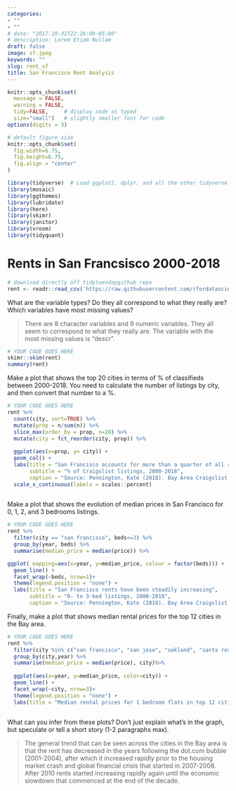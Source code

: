 ```yaml
---
categories:
- ""
- ""
# date: "2017-10-31T22:26:09-05:00"
# description: Lorem Etiam Nullam
draft: false
image: sf.jpeg
keywords: ""
slug: rent_sf
title: San Francisco Rent Analysis
---
```


```r
knitr::opts_chunk$set(
  message = FALSE, 
  warning = FALSE, 
  tidy=FALSE,     # display code as typed
  size="small")   # slightly smaller font for code
options(digits = 3)

# default figure size
knitr::opts_chunk$set(
  fig.width=6.75, 
  fig.height=6.75,
  fig.align = "center"
)
```

```r
library(tidyverse)  # Load ggplot2, dplyr, and all the other tidyverse packages
library(mosaic)
library(ggthemes)
library(lubridate)
library(here)
library(skimr)
library(janitor)
library(vroom)
library(tidyquant)
```

# Rents in San Francsisco 2000-2018

```r
# download directly off tidytuesdaygithub repo
rent <- readr::read_csv('https://raw.githubusercontent.com/rfordatascience/tidytuesday/master/data/2022/2022-07-05/rent.csv')

```

What are the variable types? Do they all correspond to what they really are? Which variables have most missing values?

> There are 8 character variables and 9 numeric variables. They all seem to correspond to what they really are. The variable with the most missing values is "descr".

```r
# YOUR CODE GOES HERE
skimr::skim(rent)
summary(rent)

```

Make a plot that shows the top 20 cities in terms of % of classifieds between 2000-2018. You need to calculate the number of listings by city, and then convert that number to a %.


```r
# YOUR CODE GOES HERE
rent %>% 
  count(city, sort=TRUE) %>% 
  mutate(prop = n/sum(n)) %>% 
  slice_max(order_by = prop, n=20) %>% 
  mutate(city = fct_reorder(city, prop)) %>% 
  
  ggplot(aes(x=prop, y= city)) +
  geom_col() +
  labs(title = "San Francisco accounts for more than a quarter of all rental classifieds",
       subtitle = "% of Craigslist listings, 2000-2018", 
       caption = "Source: Pennington, Kate (2018). Bay Area Craigslist Rental Housing Posts, 2000-2018", y = "City", x = element_blank()) +
  scale_x_continuous(labels = scales::percent)
  
```

Make a plot that shows the evolution of median prices in San Francisco for 0, 1, 2, and 3 bedrooms listings. 

```r
# YOUR CODE GOES HERE
rent %>%
  filter(city == "san francisco", beds<=3) %>%
  group_by(year, beds) %>%
  summarise(median_price = median(price)) %>% 

ggplot( mapping=aes(x=year, y=median_price, colour = factor(beds))) +
  geom_line() +
  facet_wrap(~beds, nrow=1)+
  theme(legend.position = "none") +
  labs(title = "San Francisco rents have been steadily increasing",
       subtitle = "0- to 3-bed listings, 2000-2018", 
       caption = "Source: Pennington, Kate (2018). Bay Area Craigslist Rental Housing Posts, 2000-2018", y = element_blank(), x = element_blank())

```

Finally, make a plot that shows median rental prices for the top 12 cities in the Bay area.

```r
# YOUR CODE GOES HERE
rent %>%
  filter(city %in% c("san francisco", "san jose", "oakland", "santa rosa", "santa cruz", "san mateo", "sunnyvale", "mountain view", "berkeley", "santa clara", "palo alto", "union city"), beds == 1)%>%
  group_by(city,year) %>%
  summarise(median_price = median(price), city)%>%
  
  ggplot(aes(x=year, y=median_price, color=city)) +
  geom_line() +
  facet_wrap(~city, nrow=3)+
  theme(legend.position = "none") +
  labs(title = "Median rental prices for 1 bedroom flats in top 12 cities from Bay Area", x = "Year", y = "Median rental price", caption = "Source: Pennington, Kate (2018). Bay Area Craigslist Rental Housing Posts, 2000-2018")
  
```

What can you infer from these plots? Don't just explain what's in the graph, but speculate or tell a short story (1-2 paragraphs max).

> The general trend that can be seen across the cities in the Bay area is that the rent has decreased in the years following the dot.com bubble (2001-2004), after which it increased rapidly prior to the housing market crash and global financial crisis that started in 2007-2008. After 2010 rents started increasing rapidly again until the economic slowdown that commenced at the end of the decade.